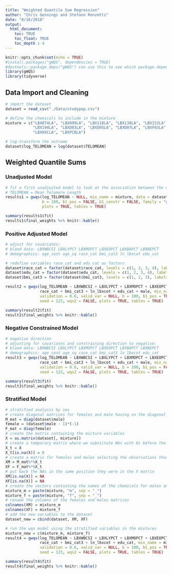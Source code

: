 ```yaml
---
title: "Weighted Quantile Sum Regression"
author: "Chris Gennings and Stefano Renzetti"
date: "8/16/2018"
output: 
  html_document:
    toc: TRUE
    toc_float: TRUE
    toc_depth : 4
---
```


```r
knitr::opts_chunk$set(echo = TRUE)
#install.packages("gWQS", dependencies = TRUE)
#devtools::package_deps("gWQS") can use this to see which package dependencies you already have
library(gWQS)
library(tidyverse)
```

## Data Import and Cleaning

```r
# import the dataset
dataset = read_csv("./Data/studypop.csv")

# define the chemicals to include in the mixture
mixture = c("LBX074LA", "LBX099LA", "LBX118LA", "LBX138LA", "LBX153LA", "LBX170LA", "LBX180LA", "LBX187LA",
            "LBX194LA", "LBXD03LA", "LBXD05LA", "LBXD07LA", "LBXF03LA", "LBXF04LA", "LBXF05LA", "LBXF08LA",
            "LBXHXCLA", "LBXPCBLA")

# log-transform the outcome
dataset$log_TELOMEAN = log(dataset$TELOMEAN)
```

## Weighted Quantile Sums

### Unadjusted Model

```r
# fit a first unadjusted model to look at the association between the mixture and the outcome
# TELOMEAN = Mean Telomere Length
results1 = gwqs(log_TELOMEAN ~ NULL, mix_name = mixture, data = dataset, q = 10, validation = 0.6, valid_var = NULL,
                b = 100, b1_pos = FALSE, b1_constr = FALSE, family = "gaussian", seed = 123, wqs2 = FALSE,
                plots = TRUE, tables = TRUE)

summary(results1$fit)
results1$final_weights %>% knitr::kable()
```

### Positive Adjusted Model

```r
# adjust for covariates:
# blood data: LBXWBCSI LBXLYPCT LBXMOPCT LBXEOPCT LBXBAPCT LBXNEPCT
# demographics: age_cent age_sq race_cat bmi_cat3 ln_lbxcot edu_cat

# redefine variables race_cat and edu_cat as factors
dataset$race_cat = factor(dataset$race_cat, levels = c(1, 2, 3, 4), labels = c(1, 2, 3, 4))
dataset$edu_cat = factor(dataset$edu_cat, levels = c(1, 2, 3, 4), labels = c(1, 2, 3, 4))
dataset$bmi_cat3 = factor(dataset$bmi_cat3, levels = c(1, 2, 3), labels = c(1, 2, 3))

result2 = gwqs(log_TELOMEAN ~ LBXWBCSI + LBXLYPCT + LBXMOPCT + LBXEOPCT + LBXBAPCT + LBXNEPCT + age_cent + age_sq + 
               race_cat + bmi_cat3 + ln_lbxcot + edu_cat + male, mix_name = mixture, data = dataset, q = 10, 
               validation = 0.6, valid_var = NULL, b = 100, b1_pos = TRUE, b1_constr = FALSE, family = "gaussian", 
               seed = 123, wqs2 = FALSE, plots = TRUE, tables = TRUE)

summary(result2$fit)
result2$final_weights %>% knitr::kable()
```

### Negative Constrained Model

```r
# negative direction
# adjusting for covariates and constraining direction to negative:
# blood data: LBXWBCSI LBXLYPCT LBXMOPCT LBXEOPCT LBXBAPCT LBXNEPCT
# demographics: age_cent age_sq race_cat bmi_cat3 ln_lbxcot edu_cat
result3 = gwqs(log_TELOMEAN ~ LBXWBCSI + LBXLYPCT + LBXMOPCT + LBXEOPCT + LBXBAPCT + LBXNEPCT + age_cent + age_sq + 
               race_cat + bmi_cat3 + ln_lbxcot + edu_cat + male, mix_name = mixture, data = dataset, q = 10, 
               validation = 0.6, valid_var = NULL, b = 100, b1_pos = FALSE, b1_constr = TRUE, family = "gaussian", 
               seed = 123, wqs2 = FALSE, plots = TRUE, tables = TRUE)

summary(result3$fit)
result3$final_weights %>% knitr::kable()
```

### Stratified Model

```r
# stratified analysis by sex
# create diagonal matrices for females and male having on the diagonal 1 or 0 to select female or males values respectively
M_mat = diag(dataset$male)
female = (dataset$male - 1)*(-1)
F_mat = diag(female)
# create the matrix containing the micture variables
X = as.matrix(dataset[, mixture])
# create a temporary matrix where we substitute NAs with 0s before the matrix multiplication
X_t = X
X_t[is.na(X)] = 0
# create a matrix for females and males selecting the observations that corresponds to each sex
XM = M_mat%*%X_t
XF = F_mat%*%X_t
# put back the NAs in the same position they were in the X matrix
XM[is.na(X)] = NA
XF[is.na(X)] = NA
# create the vectors containing the names of the chemicals for males and females
mixture_m = paste(mixture, "m", sep = "_")
mixture_f = paste(mixture, "f", sep = "_")
# rename the columns of the females and males matrices
colnames(XM) = mixture_m
colnames(XF) = mixture_f
# add the new variables to the dataset
dataset_new = cbind(dataset, XM, XF)

# run the wqs model using the stratified variables in the mixtures
mixture_new = c(mixture_m, mixture_f)
result4 = gwqs(log_TELOMEAN ~ LBXWBCSI + LBXLYPCT + LBXMOPCT + LBXEOPCT + LBXBAPCT + LBXNEPCT + age_cent + age_sq + 
               race_cat + bmi_cat3 + ln_lbxcot + edu_cat, mix_name = mixture_new, data = dataset_new, q = 10, 
               validation = 0.6, valid_var = NULL, b = 100, b1_pos = TRUE, b1_constr = FALSE, family = "gaussian", 
               seed = 123, wqs2 = FALSE, plots = TRUE, tables = TRUE)

summary(result4$fit)
result4$final_weights %>% knitr::kable()
```
